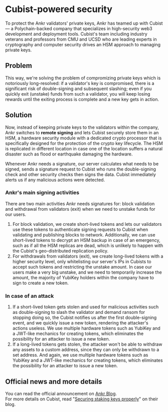 # Cubist-powered security

To protect the Ankr validators' private keys, Ankr has teamed up with Cubist — a Polychain-backed company that specializes in high-security web3 development and deployment tools. Cubist's team including industry veterans and professors from CMU and UCSD who are leading experts in cryptography and computer security drives an HSM approach to managing private keys.

## Problem
This way, we're solving the problem of compromizing private keys which is notoriously long-resolved: if a validator's key is compromised, there is a significant risk of double-signing and subsequent slashing; even if you quickly exit (unstake) funds from such a validator, you will keep losing rewards until the exiting process is complete and a new key gets in action.

## Solution
Now, instead of keeping private keys to the validators within the company, Ankr switches to **remote signing** and lets Cubist securely store them in an HSM, a hardware security module with a dedicated crypto processor that is specifically designed for the protection of the crypto key lifecycle. The HSM is replicated in different location in case one of the location suffers a natural disaster such as flood or earthquake damaging the hardware.

Whenever Ankr needs a signature, our server calculates what needs to be signed, sends a signature request to Cubist who runs the double-signing check and other security checks then signs the data. Cubist immediately alerts us if any malicious actions were detected.

### Ankr's main signing activities
There are two main activities Ankr needs signatures for: block validation and withdrawal from validators (exit) when we need to unstake funds for our users.<br/>
1. For block validation, we create short-lived tokens and lets our validators use these tokens to authenticate signing requests to Cubist when validating and publishing blocks to network. Additionally, we can use short-lived tokens to decrypt an HSM backup in case of an emergency, such as if all the HSM replicas are dead, which is unlikely to happen with the Cubist's geo-distributed replication policy.
2. For withdrawals from validators (exit), we create long-lived tokens with a higher security level, only whitelisting our server's IPs in Cubists to accept such tokens and restricting the unstake amount. In case our users make a very big unstake, and we need to temporarily increase the amount, the majority of YubiKey holders within the company have to sign to create a new token.

### In case of an attack
1. If a short-lived token gets stolen and used for malicious activities such as double-signing to slash the validator and demand ransom for stopping doing so, the Cubist notifies us after the first double-signing event, and we quickly issue a new token, rendering the attacker's actions useless. We use multiple hardware tokens such as YubiKey and a JWT-like mechanics for creating tokens, which eliminates the possibility for an attacker to issue a new token.
2. If a long-lived tokens gets stolen, the attacker won't be able to withdraw any assets to a custom address, since they can only be withdrawn to a set address. And again, we use multiple hardware tokens such as YubiKey and a JWT-like mechanics for creating tokens, which eliminates the possibility for an attacker to issue a new token.

## Official news and more details
You can read the official announcement on [Ankr Blog](https://www.ankr.com/blog/securing-upcoming-eth-withdrawals-with-cubist/?search=cubist&page=1).<br/>
For more details on Cubist, read "[Securing staking keys properly](https://cubist.dev/blog/staking-keys-status-quo)" on their blog.



